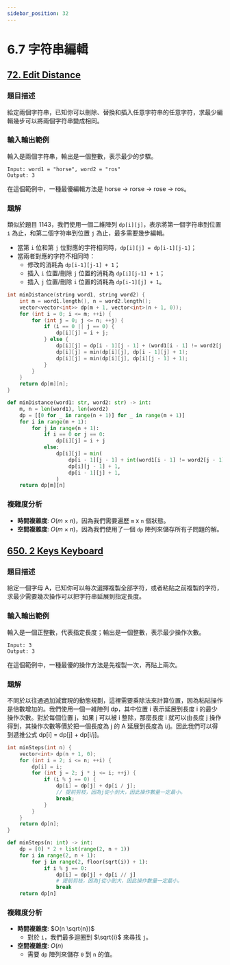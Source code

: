 ```yaml
---
sidebar_position: 32
---
```


# 6.7 字符串編輯

## [72. Edit Distance](https://leetcode.com/problems/edit-distance/)

### 題目描述

給定兩個字符串，已知你可以刪除、替換和插入任意字符串的任意字符，求最少編輯幾步可以將兩個字符串變成相同。

### 輸入輸出範例

輸入是兩個字符串，輸出是一個整數，表示最少的步驟。

```
Input: word1 = "horse", word2 = "ros"
Output: 3
```

在這個範例中，一種最優編輯方法是 horse -> rorse -> rose -> ros。

### 題解

類似於題目 1143，我們使用一個二維陣列 `dp[i][j]`，表示將第一個字符串到位置 `i` 為止，和第二個字符串到位置 `j` 為止，最多需要幾步編輯。

- 當第 `i` 位和第 `j` 位對應的字符相同時，`dp[i][j] = dp[i-1][j-1]`；
- 當兩者對應的字符不相同時：
  - 修改的消耗為 `dp[i-1][j-1] + 1`；
  - 插入 `i` 位置/刪除 `j` 位置的消耗為 `dp[i][j-1] + 1`；
  - 插入 `j` 位置/刪除 `i` 位置的消耗為 `dp[i-1][j] + 1`。

<Tabs>
<TabItem value="cpp" label="C++">

```cpp
int minDistance(string word1, string word2) {
    int m = word1.length(), n = word2.length();
    vector<vector<int>> dp(m + 1, vector<int>(n + 1, 0));
    for (int i = 0; i <= m; ++i) {
        for (int j = 0; j <= n; ++j) {
            if (i == 0 || j == 0) {
                dp[i][j] = i + j;
            } else {
                dp[i][j] = dp[i - 1][j - 1] + (word1[i - 1] != word2[j - 1]);
                dp[i][j] = min(dp[i][j], dp[i - 1][j] + 1);
                dp[i][j] = min(dp[i][j], dp[i][j - 1] + 1);
            }
        }
    }
    return dp[m][n];
}
```

</TabItem>
<TabItem value="py" label="Python">

```py
def minDistance(word1: str, word2: str) -> int:
    m, n = len(word1), len(word2)
    dp = [[0 for _ in range(n + 1)] for _ in range(m + 1)]
    for i in range(m + 1):
        for j in range(n + 1):
            if i == 0 or j == 0:
                dp[i][j] = i + j
            else:
                dp[i][j] = min(
                    dp[i - 1][j - 1] + int(word1[i - 1] != word2[j - 1]),
                    dp[i][j - 1] + 1,
                    dp[i - 1][j] + 1,
                )
    return dp[m][n]
```

</TabItem>

</Tabs>

### 複雜度分析
- **時間複雜度**: $O(m \times n)$，因為我們需要遍歷 `m` x `n` 個狀態。
- **空間複雜度**: $O(m \times n)$，因為我們使用了一個 `dp` 陣列來儲存所有子問題的解。


## [650. 2 Keys Keyboard](https://leetcode.com/problems/2-keys-keyboard/)

### 題目描述

給定一個字母 A，已知你可以每次選擇複製全部字符，或者粘貼之前複製的字符，求最少需要幾次操作可以把字符串延展到指定長度。

### 輸入輸出範例

輸入是一個正整數，代表指定長度；輸出是一個整數，表示最少操作次數。

```
Input: 3
Output: 3
```

在這個範例中，一種最優的操作方法是先複製一次，再貼上兩次。

### 題解

不同於以往通過加減實現的動態規劃，這裡需要乘除法來計算位置，因為粘貼操作是倍數增加的。我們使用一個一維陣列 dp，其中位置 i 表示延展到長度 i 的最少操作次數。對於每個位置 j，如果 j 可以被 i 整除，那麼長度 i 就可以由長度 j 操作得到，其操作次數等價於把一個長度為 j 的 A 延展到長度為 i/j。因此我們可以得到遞推公式 dp[i] = dp[j] + dp[i/j]。

<Tabs>
<TabItem value="cpp" label="C++">

```cpp
int minSteps(int n) {
    vector<int> dp(n + 1, 0);
    for (int i = 2; i <= n; ++i) {
        dp[i] = i;
        for (int j = 2; j * j <= i; ++j) {
            if (i % j == 0) {
                dp[i] = dp[j] + dp[i / j];
                // 提前剪枝，因為j從小到大，因此操作數量一定最小。
                break;
            }
        }
    }
    return dp[n];
}
```

</TabItem>
<TabItem value="py" label="Python">

```py
def minSteps(n: int) -> int:
    dp = [0] * 2 + list(range(2, n + 1))
    for i in range(2, n + 1):
        for j in range(2, floor(sqrt(i)) + 1):
            if i % j == 0:
                dp[i] = dp[j] + dp[i // j]
                # 提前剪枝，因為j從小到大，因此操作數量一定最小。
                break
    return dp[n]
```

</TabItem>

</Tabs>

### 複雜度分析
- **時間複雜度**: $O(n \sqrt{n})$
  - 對於 `i`，我們最多迴圈到 $\sqrt{i}$ 來尋找 `j`。
- **空間複雜度**: $O(n)$
  - 需要 `dp` 陣列來儲存 `0` 到 `n` 的值。
